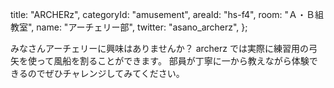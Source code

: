   title: "ARCHERz",
  categoryId: "amusement",
  areaId: "hs-f4",
  room: "Ａ・Ｂ組教室",
  name: "アーチェリー部",
  twitter: "asano_archerz",
};

みなさんアーチェリーに興味はありませんか？
archerz では実際に練習用の弓矢を使って風船を割ることができます。
部員が丁寧に一から教えながら体験できるのでぜひチャレンジしてみてください。
